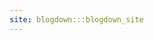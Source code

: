 ```yaml
---
site: blogdown:::blogdown_site
---
```


<!-- This file is for blogdown only. Please do not edit it. -->
